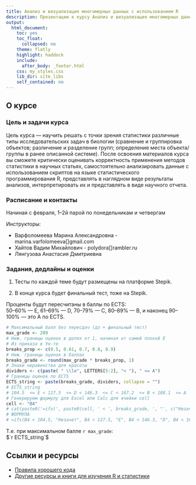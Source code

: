```yaml
---
title: Анализ и визуализация многомерных данных с использованием R
description: Презентации к курсу Анализ и визуализация многомерных данных с использованием R
output:
  html_document:
    toc: yes
    toc_float:
      collapsed: no
    theme: flatly
    highlight: haddock
    include:
      after_body: _footer.html
    css: my_styles.css
    lib_dir: site_libs
    self_contained: no
---
```

 
## О курсе

### Цель и задачи курса

Цель курса — научить решать с точки зрения статистики различные типы исследовательских задач в биологии (сравнение и группировка объектов; различение и разделение групп; определение места объекта/группы в ранее описанной системе). После освоения материалов курса вы сможете критически оценивать корректность применения методов статистики в научных статьях, самостоятельно анализировать данные с использованием скриптов на языке статистического программирования R, представлять в наглядном виде результаты анализов, интерпретировать их и представлять в виде научного отчета.

### Расписание и контакты

Начиная с февраля, 1--2й парой по понедельникам и четвергам

Инструкторы: 

- Варфоломеева Марина Александровна -  marina.varfolomeeva[]gmail.com
- Хайтов Вадим Михайлович - polydora[]rambler.ru
- Лянгузова Анастасия Дмитриевна


### Задания, дедлайны и оценки


(1) Тесты по каждой теме будут размещены на платформе Stepik.

(2) В конце курса будет финальный тест, тоже на Stepik.

Проценты будут пересчитаны в баллы по ECTS:  
50--60% --- E, 61--69% --- D, 70--79% --- C, 80--89% --- B, и наконец 90--100% --- это A по ECTS.

```r
# Максимальный балл без пересдач (дз + финальный тест)
max_grade <- 209
# Ниж. границы оценок в долях от 1, начиная от самой плохой E
# Из приказа в Ун-те
breaks_prop <- c(0.5, 0.61, 0.7, 0.8, 0.9)
# Ниж. границы оценок в баллах
breaks_grade <- round(max_grade * breaks_prop, 1)
# Знаки неравенства для красоты
dividers <- c(paste( " \\le", LETTERS[5:2], "< "), " <= A")
# Границы оценок по ECTS
ECTS_string <- paste(breaks_grade, dividers, collapse = "")
# ECTS_string
# 104.5  <= E < 127.5  <= D < 146.3  <= C < 167.2  <= B < 188.1  <= A
# Генерируем формулу для Excel или Сalc для ячейки cell
cell <- "B4"
# cat(paste0('=ifs(', paste0(cell, ' < ', breaks_grade, ', "', c("Незачет", LETTERS[5:2]), collapse = '", '), '", ', cell, ' >= ', breaks_grade[5], ', "A")'))
# ФОРМУЛА
# =ifs(B4 < 104.5, "Незачет", B4 < 127.5, "E", B4 < 146.3, "D", B4 < 167.2, "C", B4 < 188.1, "B", B4 >= 188.1, "A")

```


Т.е. при максимальном балле `r max_grade`:  
$`r ECTS_string`$

## Ссылки и ресурсы

- [Правила хорошего кода](coding_practices.html)
- [Другие ресурсы и книги для изучения R и статистики](resources.html)


<br/>
<br/>
